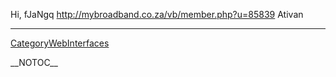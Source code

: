 Hi, fJaNgq http://mybroadband.co.za/vb/member.php?u=85839 Ativan
----
[[CategoryWebInterfaces]]

__NOTOC__
